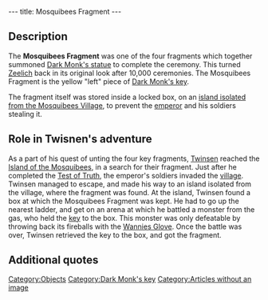 ---
title: Mosquibees Fragment
---

{{Quote|
Quote=This fragment of the Mosquibees' key is one of the elements which will permit you to piece together the key to Dark Monk's temple.|
Character=Official description}}

==Description==
The '''Mosquibees Fragment''' was one of the four fragments which together summoned [[Dark Monk's statue]] to complete the ceremony. This turned [[Zeelich]] back in its original look after 10,000 ceremonies. The Mosquibees Fragment is the yellow "left" piece of [[Dark Monk's key]].

The fragment itself was stored inside a locked box, on an [[Island guarding the fragment|island isolated from the Mosquibees Village]], to prevent the [[emperor]] and his soldiers stealing it.

==Role in Twisnen's adventure==
As a part of his quest of unting the four key fragments, [[Twinsen]] reached the [[Island of the Mosquibees]], in a search for their fragment. Just after he completed the [[Test of Truth]], the emperor's soldiers invaded the [[Village of the Mosquibees|village]]. Twinsen managed to escape, and made his way to an island isolated from the village, where the fragment was found. At the island, Twinsen found a box at which the Mosquibees Fragment was kept. He had to go up the nearest ladder, and get on an arena at which he battled a monster from the gas, who held the [[key]] to the box. This monster was only defeatable by throwing back its fireballs with the [[Wannies Glove]]. Once the battle was over, Twinsen retrieved the key to the box, and got the fragment.

==Additional quotes==
{{Quote|
Quote=Ah, Twinsen!! With the arrival of these paratroopers, I am afraid to see our fragment might fall into the hands of the emperor. By the way, if you know how to throw back the balls of fire with your hands, try to grab some.|
Character=Old [[mosquibee]]}}

[[Category:Objects]]
[[Category:Dark Monk's key]]
[[Category:Articles without an image]]